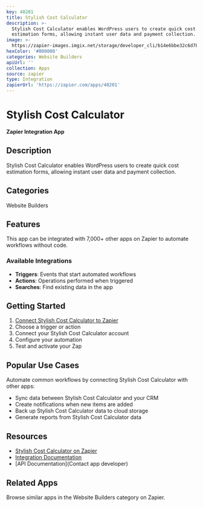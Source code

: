 ```yaml
---
key: 40201
title: Stylish Cost Calculator
description: >-
  Stylish Cost Calculator enables WordPress users to create quick cost
  estimation forms, allowing instant user data and payment collection.
image: >-
  https://zapier-images.imgix.net/storage/developer_cli/b14e6bbe32c6d781be9fc29339f3bf02.png?auto=format%2Ccompress&ixlib=python-3.0.0&q=50
hexColor: '#000000'
categories: Website Builders
apiUrl: ''
collection: Apps
source: zapier
type: Integration
zapierUrl: 'https://zapier.com/apps/40201'
---
```

# Stylish Cost Calculator

**Zapier Integration App**

## Description

Stylish Cost Calculator enables WordPress users to create quick cost estimation forms, allowing instant user data and payment collection.

## Categories

Website Builders

## Features

This app can be integrated with 7,000+ other apps on Zapier to automate workflows without code.

### Available Integrations

- **Triggers**: Events that start automated workflows
- **Actions**: Operations performed when triggered
- **Searches**: Find existing data in the app

## Getting Started

1. [Connect Stylish Cost Calculator to Zapier](https://zapier.com/apps/40201)
2. Choose a trigger or action
3. Connect your Stylish Cost Calculator account
4. Configure your automation
5. Test and activate your Zap

## Popular Use Cases

Automate common workflows by connecting Stylish Cost Calculator with other apps:

- Sync data between Stylish Cost Calculator and your CRM
- Create notifications when new items are added
- Back up Stylish Cost Calculator data to cloud storage
- Generate reports from Stylish Cost Calculator data

## Resources

- [Stylish Cost Calculator on Zapier](https://zapier.com/apps/40201)
- [Integration Documentation](https://zapier.com/apps/40201/integrations)
- [API Documentation](Contact app developer)

## Related Apps

Browse similar apps in the Website Builders category on Zapier.
